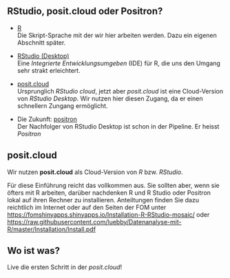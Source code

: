 <!--

# Ein kurze Einfühung in unser Arbeitsumgebung

-->

## RStudio, posit.cloud oder Positron? 

- [R](https://www.r-project.org) \
    Die Skript-Sprache mit der wir hier arbeiten werden. Dazu ein eigenen Abschnitt später.


- [RStudio (Desktop)](https://posit.co/download/rstudio-desktop/) \
    Eine *Integrierte Entwicklungsumgeben* (IDE) für R, die uns den Umgang sehr strakt erleichtert.

- [posit.cloud](https://posit.cloud) \
    Ursprunglich *RStudio cloud*, jetzt aber *posit.cloud* ist eine Cloud-Version von *RStudio Desktop*. Wir nutzen hier diesen Zugang, da er einen schnellern Zungang ermöglicht.

- Die Zukunft: [positron](https://positron.posit.co) \
    Der Nachfolger von RStudio Desktop ist schon in der Pipeline. Er heisst _Positron_



## posit.cloud

Wir nutzen **posit.cloud** als Cloud-Version von *R* bzw. *RStudio*.

Für diese Einführung reicht das vollkommen aus. Sie sollten aber, wenn sie öfters mit R arbeiten, darüber nachdenken R und R Studio oder Positron lokal auf ihren Rechner zu installieren. Anteiltungen finden Sie dazu reichtlich im Internet oder auf den Seiten der FOM unter <https://fomshinyapps.shinyapps.io/Installation-R-RStudio-mosaic/> oder <https://raw.githubusercontent.com/luebby/Datenanalyse-mit-R/master/Installation/Install.pdf>


## Wo ist was?

Live die ersten Schritt in der *posit.cloud*!



